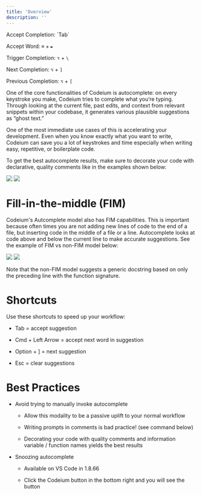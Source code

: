 ```yaml
---
title: 'Overview'
description: ''
---
```

<Tip>
Accept Completion: `Tab`

Accept Word: `⌘` + `►`

Trigger Completion: `⌥` + `\`

Next Completion: `⌥` + `]`

Previous Completion: `⌥` + `[`
</Tip>

One of the core functionalities of Codeium is autocomplete: on every keystroke you make, Codeium tries to complete what you’re typing. Through looking at the current file, past edits, and context from relevant snippets within your codebase, it generates various plausible suggestions as “ghost text.”

One of the most immediate use cases of this is accelerating your development. Even when you know exactly what you want to write, Codeium can save you a lot of keystrokes and time especially when writing easy, repetitive, or boilerplate code.

To get the best autocomplete results, make sure to decorate your code with declarative, quality comments like in the examples shown below: 

<img src="https://exafunction.github.io/public/university_videos/autocomplete_content/acceleration1.gif"/>

<img src="https://exafunction.github.io/public/university_videos/autocomplete_content/acceleration2.gif"/>

# Fill-in-the-middle (FIM)

Codeium's Autcomplete model also has FIM capabilities. This is important because often times you are not adding new lines of code to the end of a file, but inserting code in the middle of a file or a line. Autocomplete looks at code above and below the current line to make accurate suggestions. See the example of FIM vs non-FIM model below: 

<Frame caption = "Codeium Autocomplete (has FIM)">
<img src = "https://help.codeium.com/hc/article_attachments/27431559312795"/>
</Frame>

<Frame caption = "Codeium Autocomplete (no FIM)">
<img src = "https://help.codeium.com/hc/article_attachments/27431596676891"/>
</Frame>

Note that the non-FIM model suggests a generic docstring based on only the preceding line with the function signature. 

# Shortcuts

Use these shortcuts to speed up your workflow: 

- Tab = accept suggestion

- Cmd + Left Arrow = accept next word in suggestion

- Option + ] = next suggestion

- Esc = clear suggestions 

# Best Practices

* Avoid trying to manually invoke autocomplete

    * Allow this modality to be a passive uplift to your normal workflow

    * Writing prompts in comments is bad practice! (see command below)

    * Decorating your code with quality comments and information variable / function names yields the best results

* Snoozing autocomplete

    * Available on VS Code in 1.8.66

    * Click the Codeium button in the bottom right and you will see the button